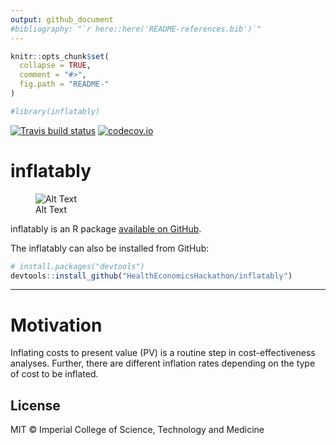 ```yaml
---
output: github_document
#bibliography: "`r here::here('README-references.bib')`"
---
```


<!-- README.md is generated from README.Rmd. Please edit that file -->

```r
knitr::opts_chunk$set(
  collapse = TRUE,
  comment = "#>",
  fig.path = "README-"
)

#library(inflatably)
```

[![Travis build status](https://travis-ci.org/HealthEconomicsHackathon/inflatably.svg?branch=use_travis)](https://travis-ci.org/HealthEconomicsHackathon/inflatably)
[![codecov.io](https://codecov.io/github/HealthEconomicsHackathon/inflatably/coverage.svg?branch=master)](https://codecov.io/github/HealthEconomicsHackathon/inflatably?branch=master)

# inflatably

![Alt Text](giphy.gif)


inflatably is an R package [available on GitHub](https://github.com/HealthEconomicsHackathon/inflatably).

The inflatably can also be installed from GitHub:

```r
# install.packages("devtools")
devtools::install_github("HealthEconomicsHackathon/inflatably")
```

---

# Motivation

Inflating costs to present value (PV) is a routine step in cost-effectiveness analyses. Further, there are different inflation rates depending on the type of cost to be inflated.

## License

MIT © Imperial College of Science, Technology and Medicine
